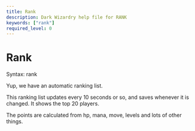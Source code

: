 ```yaml
---
title: Rank
description: Dark Wizardry help file for RANK
keywords: ["rank"]
required_level: 0
---
```


# Rank

Syntax: rank  

Yup, we have an automatic ranking list.  

This ranking list updates every 10 seconds or so, and saves whenever it is  
changed.  It shows the top 20 players.  

The points are calculated from hp, mana, move, levels and lots of other things.